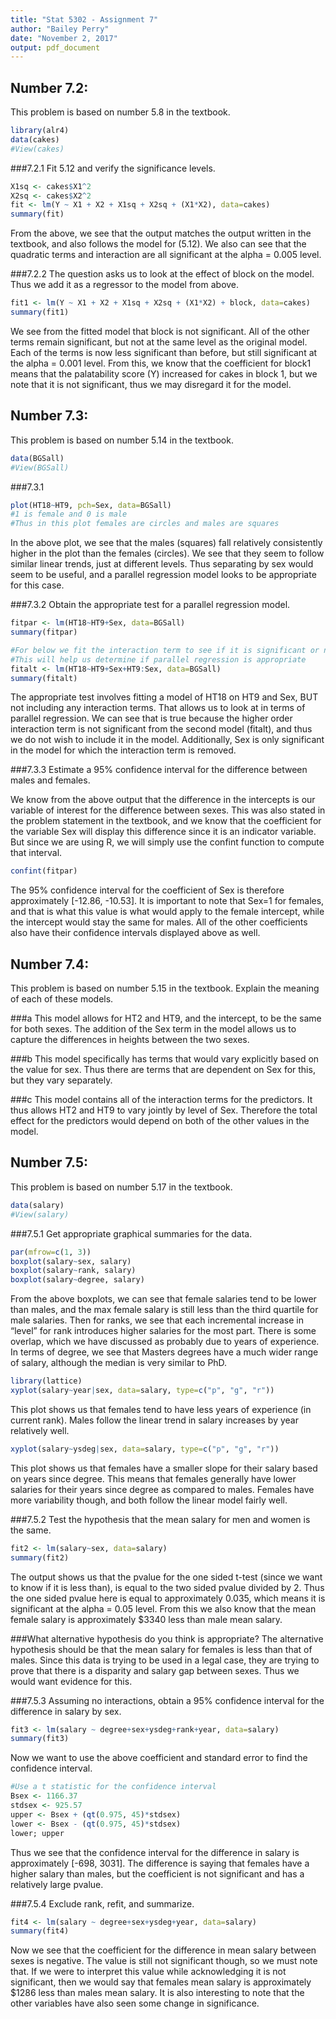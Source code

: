 ---
title: "Stat 5302 - Assignment 7"
author: "Bailey Perry"
date: "November 2, 2017"
output: pdf_document
---

## Number 7.2:
This problem is based on number 5.8 in the textbook.
```{r, message=FALSE, warning=FALSE}
library(alr4)
data(cakes)
#View(cakes)
```

###7.2.1
Fit 5.12 and verify the significance levels.
```{r}
X1sq <- cakes$X1^2
X2sq <- cakes$X2^2
fit <- lm(Y ~ X1 + X2 + X1sq + X2sq + (X1*X2), data=cakes)
summary(fit)
```
From the above, we see that the output matches the output written in the textbook, and also follows the model for (5.12). We also can see that the quadratic terms and interaction are all significant at the alpha = 0.005 level.

###7.2.2
The question asks us to look at the effect of block on the model. Thus we add it as a regressor to the model from above.
```{r, message=FALSE, warning=FALSE}
fit1 <- lm(Y ~ X1 + X2 + X1sq + X2sq + (X1*X2) + block, data=cakes)
summary(fit1)
```
We see from the fitted model that block is not significant. All of the other terms remain significant, but not at the same level as the original model. Each of the terms is now less significant than before, but still significant at the alpha = 0.001 level. From this, we know that the coefficient for block1 means that the palatability score (Y) increased for cakes in block 1, but we note that it is not significant, thus we may disregard it for the model.

## Number 7.3:
This problem is based on number 5.14 in the textbook.
```{r}
data(BGSall)
#View(BGSall)
```

###7.3.1
```{r}
plot(HT18~HT9, pch=Sex, data=BGSall)
#1 is female and 0 is male
#Thus in this plot females are circles and males are squares
```
In the above plot, we see that the males (squares) fall relatively consistently higher in the plot than the females (circles). We see that they seem to follow similar linear trends, just at different levels. Thus separating by sex would seem to be useful, and a parallel regression model looks to be appropriate for this case.

###7.3.2
Obtain the appropriate test for a parallel regression model.
```{r}
fitpar <- lm(HT18~HT9+Sex, data=BGSall)
summary(fitpar)

#For below we fit the interaction term to see if it is significant or not
#This will help us determine if parallel regression is appropriate
fitalt <- lm(HT18~HT9+Sex+HT9:Sex, data=BGSall)
summary(fitalt)
```
The appropriate test involves fitting a model of HT18 on HT9 and Sex, BUT not including any interaction terms. That allows us to look at in terms of parallel regression. We can see that is true because the higher order interaction term is not significant from the second model (fitalt), and thus we do not wish to include it in the model. Additionally, Sex is only significant in the model for which the interaction term is removed.

###7.3.3
Estimate a 95% confidence interval for the difference between males and females.

We know from the above output that the difference in the intercepts is our variable of interest for the difference between sexes. This was also stated in the problem statement in the textbook, and we know that the coefficient for the variable Sex will display this difference since it is an indicator variable. But since we are using R, we will simply use the confint function to compute that interval.
```{r}
confint(fitpar)
```
The 95% confidence interval for the coefficient of Sex is therefore approximately [-12.86, -10.53]. It is important to note that Sex=1 for females, and that is what this value is what would apply to the female intercept, while the intercept would stay the same for males. All of the other coefficients also have their confidence intervals displayed above as well.

## Number 7.4:
This problem is based on number 5.15 in the textbook. Explain the meaning of each of these models.

###a
This model allows for HT2 and HT9, and the intercept, to be the same for both sexes. The addition of the Sex term in the model allows us to capture the differences in heights between the two sexes.

###b
This model specifically has terms that would vary explicitly based on the value for sex. Thus there are terms that are dependent on Sex for this, but they vary separately.

###c
This model contains all of the interaction terms for the predictors. It thus allows HT2 and HT9 to vary jointly by level of Sex. Therefore the total effect for the predictors would depend on both of the other values in the model.

## Number 7.5:
This problem is based on number 5.17 in the textbook.
```{r}
data(salary)
#View(salary)
```

###7.5.1
Get appropriate graphical summaries for the data.
```{r, message=FALSE, warning=FALSE}
par(mfrow=c(1, 3))
boxplot(salary~sex, salary)
boxplot(salary~rank, salary)
boxplot(salary~degree, salary)
```
From the above boxplots, we can see that female salaries tend to be lower than males, and the max female salary is still less than the third quartile for male salaries. Then for ranks, we see that each incremental increase in "level" for rank introduces higher salaries for the most part. There is some overlap, which we have discussed as probably due to years of experience. In terms of degree, we see that Masters degrees have a much wider range of salary, although the median is very similar to PhD. 

```{r}
library(lattice)
xyplot(salary~year|sex, data=salary, type=c("p", "g", "r"))
```
This plot shows us that females tend to have less years of experience (in current rank). Males follow the linear trend in salary increases by year relatively well.

```{r}
xyplot(salary~ysdeg|sex, data=salary, type=c("p", "g", "r"))
```
This plot shows us that females have a smaller slope for their salary based on years since degree. This means that females generally have lower salaries for their years since degree as compared to males. Females have more variability though, and both follow the linear model fairly well.

###7.5.2
Test the hypothesis that the mean salary for men and women is the same.
```{r}
fit2 <- lm(salary~sex, data=salary)
summary(fit2)
```
The output shows us that the pvalue for the one sided t-test (since we want to know if it is less than), is equal to the two sided pvalue divided by 2. Thus the one sided pvalue here is equal to approximately 0.035, which means it is significant at the alpha = 0.05 level. From this we also know that the mean female salary is approximately $3340 less than male mean salary.

###What alternative hypothesis do you think is appropriate?
The alternative hypothesis should be that the mean salary for females is less than that of males. Since this data is trying to be used in a legal case, they are trying to prove that there is a disparity and salary gap between sexes. Thus we would want evidence for this.

###7.5.3
Assuming no interactions, obtain a 95% confidence interval for the difference in salary by sex.
```{r}
fit3 <- lm(salary ~ degree+sex+ysdeg+rank+year, data=salary)
summary(fit3)
```
Now we want to use the above coefficient and standard error to find the confidence interval.
```{r}
#Use a t statistic for the confidence interval
Bsex <- 1166.37
stdsex <- 925.57
upper <- Bsex + (qt(0.975, 45)*stdsex)
lower <- Bsex - (qt(0.975, 45)*stdsex)
lower; upper
```
Thus we see that the confidence interval for the difference in salary is approximately [-698, 3031]. The difference is saying that females have a higher salary than males, but the coefficient is not significant and has a relatively large pvalue.

###7.5.4
Exclude rank, refit, and summarize.
```{r}
fit4 <- lm(salary ~ degree+sex+ysdeg+year, data=salary)
summary(fit4)
```
Now we see that the coefficient for the difference in mean salary between sexes is negative. The value is still not significant though, so we must note that. If we were to interpret this value while acknowledging it is not significant, then we would say that females mean salary is approximately $1286 less than males mean salary. It is also interesting to note that the other variables have also seen some change in significance.